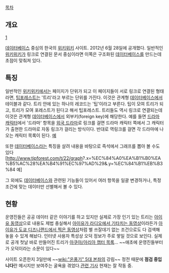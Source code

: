 [[목차]]
== 개요 ==

[http://www.tipforest.com]

[[데이터베이스]] 중심의 한국의 [[위키위키]] 사이트. 2012년 6월 28일에 공개했다. 일반적인 [[위키위키]]가 링크로 연결된 문서 중심이라면 이쪽은 구조화된 [[데이터베이스]]를 만드는데 초점이 맞춰져 있다. 

== 특징 ==

일반적인 [[위키위키]]에서는 페이지가 단위가 되고 이 페이지들이 서로 링크로 연결된 형태라면, [[팁포레스트]]는 '트리'라고 부르는 단위를 가진다. 이것은 관계형 [[데이터베이스]]에서 테이블과 같다. 트리 안에 있는 하나의 레코드는 '팁'이라고 부른다. 팁이 모여 트리가 되고, 트리가 모여 포레스트가 된다고 해서 팁포레스트. 트리들도 역시 링크로 연결되는데 이것은 관계형 [[데이터베이스]]에서 외부키(foreign key)에 해당한다. 예를 들면 [http://www.tipforest.com/t/20 드라마 캐릭터]에서 '드라마' 항목을 [http://www.tipforest.com/t/21 외국 드라마]로 링크를 걸면 드라마 캐릭터 쪽에서 그 캐릭터가 출현한 드라마로 자동 링크가 걸리는 방식이다. 반대로 역링크를 걸면 각 드라마에 나오는 캐릭터 목록이 된다. [http://www.tipforest.com/t/21/1043 예]

또한 [[데이터베이스]]라는 특징을 살려 내용을 바탕으로 즉석에서 그래프를 뽑아 볼 수도 있다 [http://www.tipforest.com/t/22/graph?.x=%EC%84%A0%EA%B1%B0%EA%B5%AC%28%EA%B4%91%EC%97%AD%29&.y=%EC%84%B1%EB%B3%84 예]

그 외에도 [[데이터베이스]]와 관련된 기능들이 있어서 여러 항목을 일괄 변경하거나, 특정 조건에 맞는 데이터만 선별해서 볼 수 있다.

== 현황 ==

운영진들은 공공 데이터 같은 이야기를 하고 있지만 실제로 가장 인기 있는 트리는 [http://www.tipforest.com/t/18 아이유 동영상]으로 내용도 제법 충실해서 [http://www.tipforest.com/t/18?type=radio&type=guitar 아이유가 라디오에서 기타치는 동영상]이라든가 [http://www.tipforest.com/t/18?location=Tokyo%20Disneyland 아이유가 도쿄 디즈니랜드에서 찍은 동영상]처럼 별 쓰잘데기 없는 조건으로도 다 검색해 놓을 수 있게 해놨다. 인터넷 사용자 특성상 오덕 정보가 주로 쌓일 것으로 보인다. 실제로 공개 첫날 바로 만들어진 트리가 [http://www.tipforest.com/t/32 아쿠아/아리아 챕터 목록]... ~~애초에 운영진들부터가 오덕이라는 소문이 있다~~

사이트 오픈한지 3일만에 ~~[[wiki:"온풍기" 5대 본좌]]의 강림~~ 정전 때문에 '''점검 중입니다'''란 메시지만 보여주는 굴욕을 겪었다.[http://www.ddaily.co.kr/news/news_view.php?uid=92003 관련 기사] 현재는 잘 작동 중.
